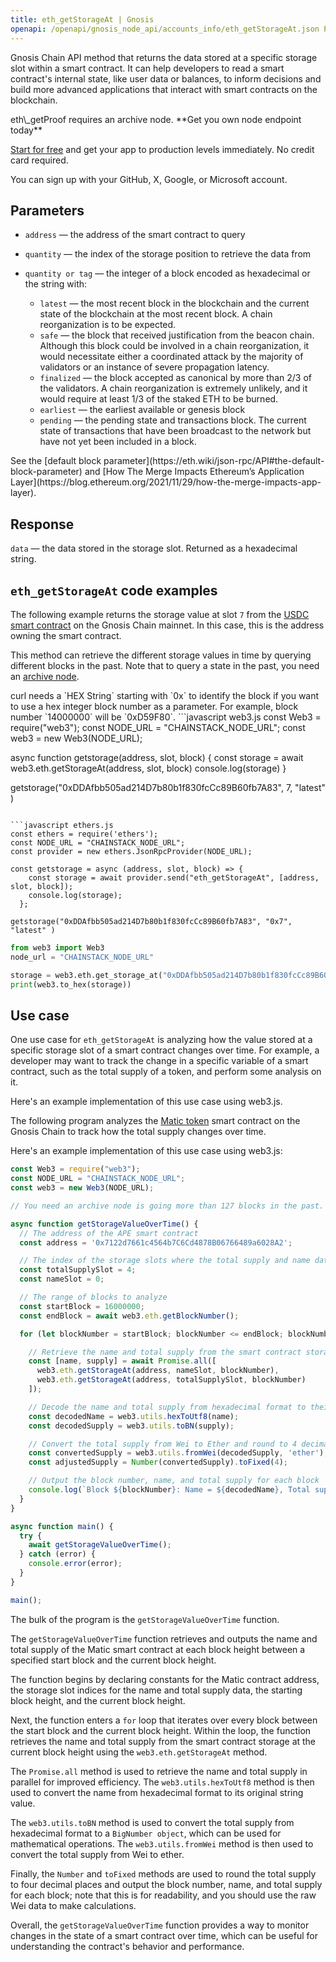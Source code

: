 ---
title: eth_getStorageAt | Gnosis
openapi: /openapi/gnosis_node_api/accounts_info/eth_getStorageAt.json POST /512e720763b369ed620657f84d38d2af
---

Gnosis Chain API method that returns the data stored at a specific storage slot within a smart contract. It can help developers to read a smart contract's internal state, like user data or balances, to inform decisions and build more advanced applications that interact with smart contracts on the blockchain.

<Note>
eth\_getProof requires an archive node.
</Note>

<Check>
**Get you own node endpoint today**

[Start for free](https://console.chainstack.com/) and get your app to production levels immediately. No credit card required.

You can sign up with your GitHub, X, Google, or Microsoft account.
</Check>


## Parameters

* `address` — the address of the smart contract to query
* `quantity` — the index of the storage position to retrieve the data from
* `quantity or tag` — the integer of a block encoded as hexadecimal or the string with:

  + `latest` — the most recent block in the blockchain and the current state of the blockchain at the most recent block. A chain reorganization is to be expected.
  + `safe` — the block that received justification from the beacon chain. Although this block could be involved in a chain reorganization, it would necessitate either a coordinated attack by the majority of validators or an instance of severe propagation latency.
  + `finalized` — the block accepted as canonical by more than 2/3 of the validators. A chain reorganization is extremely unlikely, and it would require at least 1/3 of the staked ETH to be burned.
  + `earliest` — the earliest available or genesis block
  + `pending` — the pending state and transactions block. The current state of transactions that have been broadcast to the network but have not yet been included in a block.

<Note>
See the [default block parameter](https://eth.wiki/json-rpc/API#the-default-block-parameter) and [How The Merge Impacts Ethereum’s Application Layer](https://blog.ethereum.org/2021/11/29/how-the-merge-impacts-app-layer).
</Note>


## Response

`data` — the data stored in the storage slot. Returned as a hexadecimal string.

## `eth_getStorageAt` code examples

The following example returns the storage value at slot `7` from the [USDC smart contract](https://gnosisscan.io/address/0xDDAfbb505ad214D7b80b1f830fcCc89B60fb7A83#code) on the Gnosis Chain mainnet. In this case, this is the address owning the smart contract.

This method can retrieve the different storage values in time by querying different blocks in the past. Note that to query a state in the past, you need an [archive node](https://chainstack.com/evm-nodes-a-dive-into-the-full-vs-archive-mode).

<Note>
curl needs a `HEX String` starting with `0x` to identify the block if you want to use a hex integer block number as a parameter.  
For example, block number `14000000` will be `0xD59F80`.
</Note>

<CodeGroup>
```javascript web3.js
const Web3 = require("web3");
const NODE_URL = "CHAINSTACK_NODE_URL";
const web3 = new Web3(NODE_URL);

async function getstorage(address, slot, block) {
  const storage = await web3.eth.getStorageAt(address, slot, block)
  console.log(storage)
 }
 
 getstorage("0xDDAfbb505ad214D7b80b1f830fcCc89B60fb7A83", 7, "latest" )
```

```javascript ethers.js
const ethers = require('ethers');
const NODE_URL = "CHAINSTACK_NODE_URL";
const provider = new ethers.JsonRpcProvider(NODE_URL);

const getstorage = async (address, slot, block) => {
    const storage = await provider.send("eth_getStorageAt", [address, slot, block]);
    console.log(storage);
  };

getstorage("0xDDAfbb505ad214D7b80b1f830fcCc89B60fb7A83", "0x7", "latest" )
```

```python web3.py
from web3 import Web3  
node_url = "CHAINSTACK_NODE_URL" 

storage = web3.eth.get_storage_at("0xDDAfbb505ad214D7b80b1f830fcCc89B60fb7A83", 7, "latest")
print(web3.to_hex(storage))
```
</CodeGroup>


## Use case

One use case for `eth_getStorageAt` is analyzing how the value stored at a specific storage slot of a smart contract changes over time. For example, a developer may want to track the change in a specific variable of a smart contract, such as the total supply of a token, and perform some analysis on it.

Here's an example implementation of this use case using web3.js.

The following program analyzes the [Matic token](https://gnosisscan.io/token/0x7122d7661c4564b7c6cd4878b06766489a6028a2#readProxyContract) smart contract on the Gnosis Chain to track how the total supply changes over time.

Here's an example implementation of this use case using web3.js:

```javascript index.js
const Web3 = require("web3");
const NODE_URL = "CHAINSTACK_NODE_URL";
const web3 = new Web3(NODE_URL);

// You need an archive node is going more than 127 blocks in the past.

async function getStorageValueOverTime() {
  // The address of the APE smart contract
  const address = '0x7122d7661c4564b7C6Cd4878B06766489a6028A2';

  // The index of the storage slots where the total supply and name data are stored
  const totalSupplySlot = 4;
  const nameSlot = 0;

  // The range of blocks to analyze
  const startBlock = 16000000;
  const endBlock = await web3.eth.getBlockNumber();

  for (let blockNumber = startBlock; blockNumber <= endBlock; blockNumber++) {

    // Retrieve the name and total supply from the smart contract storage at each block
    const [name, supply] = await Promise.all([
      web3.eth.getStorageAt(address, nameSlot, blockNumber),
      web3.eth.getStorageAt(address, totalSupplySlot, blockNumber)
    ]);

    // Decode the name and total supply from hexadecimal format to their original values
    const decodedName = web3.utils.hexToUtf8(name);
    const decodedSupply = web3.utils.toBN(supply);

    // Convert the total supply from Wei to Ether and round to 4 decimal places
    const convertedSupply = web3.utils.fromWei(decodedSupply, 'ether');
    const adjustedSupply = Number(convertedSupply).toFixed(4);

    // Output the block number, name, and total supply for each block
    console.log(`Block ${blockNumber}: Name = ${decodedName}, Total supply = ${adjustedSupply}`);
  }
}

async function main() {
  try {
    await getStorageValueOverTime();
  } catch (error) {
    console.error(error);
  }
}

main();
```


The bulk of the program is the `getStorageValueOverTime` function.

The `getStorageValueOverTime` function retrieves and outputs the name and total supply of the Matic smart contract at each block height between a specified start block and the current block height.

The function begins by declaring constants for the Matic contract address, the storage slot indices for the name and total supply data, the starting block height, and the current block height.

Next, the function enters a `for` loop that iterates over every block between the start block and the current block height. Within the loop, the function retrieves the name and total supply from the smart contract storage at the current block height using the `web3.eth.getStorageAt` method.

The `Promise.all` method is used to retrieve the name and total supply in parallel for improved efficiency. The `web3.utils.hexToUtf8` method is then used to convert the name from hexadecimal format to its original string value.

The `web3.utils.toBN` method is used to convert the total supply from hexadecimal format to a `BigNumber object`, which can be used for mathematical operations. The `web3.utils.fromWei` method is then used to convert the total supply from Wei to ether.

Finally, the `Number` and `toFixed` methods are used to round the total supply to four decimal places and output the block number, name, and total supply for each block; note that this is for readability, and you should use the raw Wei data to make calculations.

Overall, the `getStorageValueOverTime` function provides a way to monitor changes in the state of a smart contract over time, which can be useful for understanding the contract's behavior and performance.
